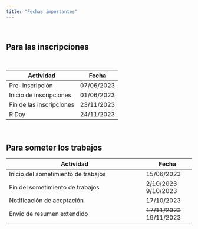```yaml
---
title: "Fechas importantes"
---
```


<br>

## Para las inscripciones

<br>

| Actividad                | Fecha      |
|--------------------------|------------|
| Pre-inscripción          | 07/06/2023 |
| Inicio de inscripciones  | 01/06/2023 |
| Fin de las inscripciones | 23/11/2023 |
| R Day                    | 24/11/2023 |

<br>

## Para someter los trabajos

| Actividad                           | Fecha                                                             |
|-----------------------------------------------------|-------------------|
| Inicio del sometimiento de trabajos | 15/06/2023                                                        |
| Fin del sometimiento de trabajos    | <strike>2/10/2023</strike> 9/10/2023 |
| Notificación de aceptación          | 17/10/2023                                                        |
| Envío de resumen extendido          | <strike>17/11/2023</strike> 19/11/2023                         |

